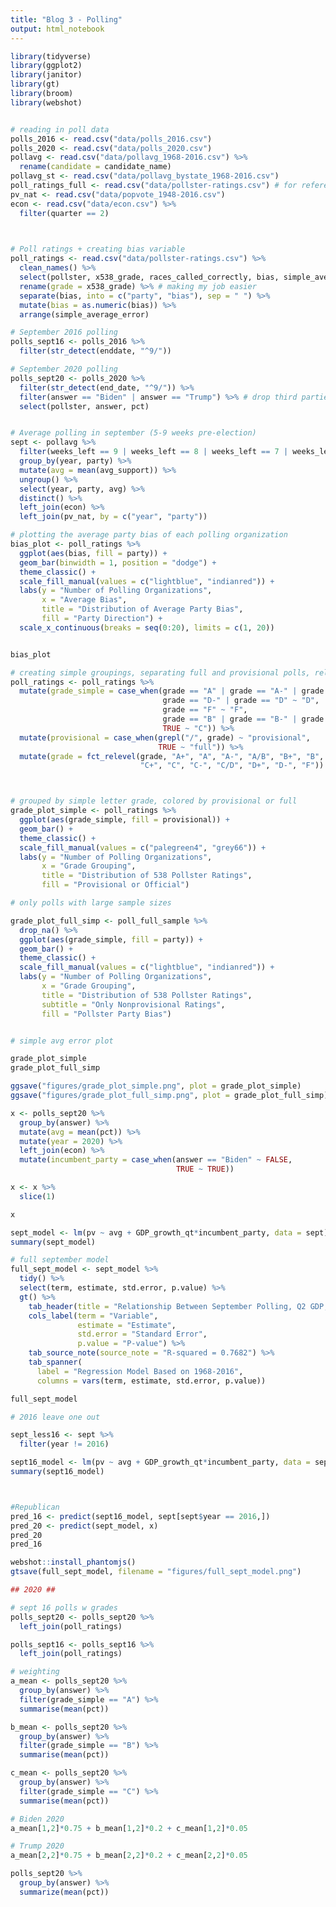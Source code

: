 ```yaml
---
title: "Blog 3 - Polling"
output: html_notebook
---
```


```r

library(tidyverse)
library(ggplot2)
library(janitor)
library(gt)
library(broom)
library(webshot)


# reading in poll data
polls_2016 <- read.csv("data/polls_2016.csv") 
polls_2020 <- read.csv("data/polls_2020.csv")
pollavg <- read.csv("data/pollavg_1968-2016.csv") %>%
  rename(candidate = candidate_name)
pollavg_st <- read.csv("data/pollavg_bystate_1968-2016.csv")
poll_ratings_full <- read.csv("data/pollster-ratings.csv") # for reference
pv_nat <- read.csv("data/popvote_1948-2016.csv") 
econ <- read.csv("data/econ.csv") %>%
  filter(quarter == 2)

  

# Poll ratings + creating bias variable
poll_ratings <- read.csv("data/pollster-ratings.csv") %>%
  clean_names() %>%
  select(pollster, x538_grade, races_called_correctly, bias, simple_average_error) %>%
  rename(grade = x538_grade) %>% # making my job easier 
  separate(bias, into = c("party", "bias"), sep = " ") %>%
  mutate(bias = as.numeric(bias)) %>%
  arrange(simple_average_error) 

# September 2016 polling
polls_sept16 <- polls_2016 %>%
  filter(str_detect(enddate, "^9/"))

# September 2020 polling
polls_sept20 <- polls_2020 %>%
  filter(str_detect(end_date, "^9/")) %>%
  filter(answer == "Biden" | answer == "Trump") %>% # drop third parties
  select(pollster, answer, pct)


# Average polling in september (5-9 weeks pre-election)
sept <- pollavg %>%
  filter(weeks_left == 9 | weeks_left == 8 | weeks_left == 7 | weeks_left == 6 | weeks_left == 5) %>%
  group_by(year, party) %>%
  mutate(avg = mean(avg_support)) %>%
  ungroup() %>%
  select(year, party, avg) %>%
  distinct() %>%
  left_join(econ) %>%
  left_join(pv_nat, by = c("year", "party"))

```


```r

# plotting the average party bias of each polling organization
bias_plot <- poll_ratings %>%
  ggplot(aes(bias, fill = party)) +
  geom_bar(binwidth = 1, position = "dodge") +
  theme_classic() +
  scale_fill_manual(values = c("lightblue", "indianred")) +
  labs(y = "Number of Polling Organizations",
       x = "Average Bias",
       title = "Distribution of Average Party Bias",
       fill = "Party Direction") +
  scale_x_continuous(breaks = seq(0:20), limits = c(1, 20))


bias_plot

```

```r

# creating simple groupings, separating full and provisional polls, releveling grade rank
poll_ratings <- poll_ratings %>%
  mutate(grade_simple = case_when(grade == "A" | grade == "A-" | grade == "A+" | grade == "A/B" ~ "A",
                                  grade == "D-" | grade == "D" ~ "D",
                                  grade == "F" ~ "F",
                                  grade == "B" | grade == "B-" | grade == "B+" | grade == "B/C" ~ "B",
                                  TRUE ~ "C")) %>%
  mutate(provisional = case_when(grepl("/", grade) ~ "provisional",
                                 TRUE ~ "full")) %>%
  mutate(grade = fct_relevel(grade, "A+", "A", "A-", "A/B", "B+", "B", "B-", "B/C", 
                             "C+", "C", "C-", "C/D", "D+", "D-", "F"))



# grouped by simple letter grade, colored by provisional or full
grade_plot_simple <- poll_ratings %>%
  ggplot(aes(grade_simple, fill = provisional)) +
  geom_bar() +
  theme_classic() +
  scale_fill_manual(values = c("palegreen4", "grey66")) +
  labs(y = "Number of Polling Organizations",
       x = "Grade Grouping",
       title = "Distribution of 538 Pollster Ratings",
       fill = "Provisional or Official") 

# only polls with large sample sizes

grade_plot_full_simp <- poll_full_sample %>%
  drop_na() %>%
  ggplot(aes(grade_simple, fill = party)) +
  geom_bar() +
  theme_classic() +
  scale_fill_manual(values = c("lightblue", "indianred")) +
  labs(y = "Number of Polling Organizations",
       x = "Grade Grouping",
       title = "Distribution of 538 Pollster Ratings",
       subtitle = "Only Nonprovisional Ratings",
       fill = "Pollster Party Bias") 


# simple avg error plot

grade_plot_simple
grade_plot_full_simp

ggsave("figures/grade_plot_simple.png", plot = grade_plot_simple)
ggsave("figures/grade_plot_full_simp.png", plot = grade_plot_full_simp)

```

```r

x <- polls_sept20 %>%
  group_by(answer) %>%
  mutate(avg = mean(pct)) %>%
  mutate(year = 2020) %>%
  left_join(econ) %>%
  mutate(incumbent_party = case_when(answer == "Biden" ~ FALSE,
                                     TRUE ~ TRUE))

x <- x %>%
  slice(1)

x

```

```r

sept_model <- lm(pv ~ avg + GDP_growth_qt*incumbent_party, data = sept)
summary(sept_model)

# full september model
full_sept_model <- sept_model %>%
  tidy() %>%
  select(term, estimate, std.error, p.value) %>%
  gt() %>% 
    tab_header(title = "Relationship Between September Polling, Q2 GDP, & Popular Voteshare") %>% 
    cols_label(term = "Variable", 
               estimate = "Estimate",
               std.error = "Standard Error",
               p.value = "P-value") %>%
    tab_source_note(source_note = "R-squared = 0.7682") %>%
    tab_spanner(
      label = "Regression Model Based on 1968-2016",
      columns = vars(term, estimate, std.error, p.value)) 

full_sept_model

# 2016 leave one out

sept_less16 <- sept %>%
  filter(year != 2016)

sept16_model <- lm(pv ~ avg + GDP_growth_qt*incumbent_party, data = sept_less16)
summary(sept16_model)



#Republican
pred_16 <- predict(sept16_model, sept[sept$year == 2016,])
pred_20 <- predict(sept_model, x)
pred_20
pred_16

webshot::install_phantomjs()
gtsave(full_sept_model, filename = "figures/full_sept_model.png")

```

```r

## 2020 ##

# sept 16 polls w grades
polls_sept20 <- polls_sept20 %>%
  left_join(poll_ratings)

polls_sept16 <- polls_sept16 %>%
  left_join(poll_ratings)

# weighting
a_mean <- polls_sept20 %>%
  group_by(answer) %>%
  filter(grade_simple == "A") %>%
  summarise(mean(pct))

b_mean <- polls_sept20 %>%
  group_by(answer) %>%
  filter(grade_simple == "B") %>%
  summarise(mean(pct))

c_mean <- polls_sept20 %>%
  group_by(answer) %>%
  filter(grade_simple == "C") %>%
  summarise(mean(pct))

# Biden 2020
a_mean[1,2]*0.75 + b_mean[1,2]*0.2 + c_mean[1,2]*0.05

# Trump 2020
a_mean[2,2]*0.75 + b_mean[2,2]*0.2 + c_mean[2,2]*0.05

polls_sept20 %>%
  group_by(answer) %>%
  summarize(mean(pct))

```


